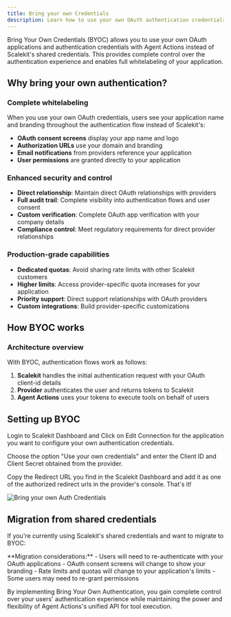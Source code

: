 ```yaml
---
title: Bring your own Credentials
description: Learn how to use your own OAuth authentication credentials with Agent Actions for complete whitelabeling and control.
---
```



Bring Your Own Credentials (BYOC) allows you to use your own OAuth applications and authentication credentials with Agent Actions instead of Scalekit's shared credentials. This provides complete control over the authentication experience and enables full whitelabeling of your application.

## Why bring your own authentication?

### Complete whitelabeling

When you use your own OAuth credentials, users see your application name and branding throughout the authentication flow instead of Scalekit's:

- **OAuth consent screens** display your app name and logo
- **Authorization URLs** use your domain and branding
- **Email notifications** from providers reference your application
- **User permissions** are granted directly to your application

### Enhanced security and control

- **Direct relationship**: Maintain direct OAuth relationships with providers
- **Full audit trail**: Complete visibility into authentication flows and user consent
- **Custom verification**: Complete OAuth app verification with your company details
- **Compliance control**: Meet regulatory requirements for direct provider relationships

### Production-grade capabilities

- **Dedicated quotas**: Avoid sharing rate limits with other Scalekit customers
- **Higher limits**: Access provider-specific quota increases for your application
- **Priority support**: Direct support relationships with OAuth providers
- **Custom integrations**: Build provider-specific customizations

## How BYOC works

### Architecture overview

With BYOC, authentication flows work as follows:

1. **Scalekit** handles the initial authentication request with your OAuth client-id details
2. **Provider** authenticates the user and returns tokens to Scalekit
3. **Agent Actions** uses your tokens to execute tools on behalf of users

## Setting up BYOC

Login to Scalekit Dashboard and Click on Edit Connection for the application you want to configure your own authentication credentials.

Choose the option "Use your own credentials" and enter the Client ID and Client Secret obtained from the provider.

Copy the Redirect URL you find in the Scalekit Dashboard and add it as one of the authorized redirect urls in the provider's console. That's it!

![Bring your own Auth Credentials](@/assets/docs/agent-actions/byoc.png)

## Migration from shared credentials

If you're currently using Scalekit's shared credentials and want to migrate to BYOC:

<Aside type="note">
**Migration considerations:**
- Users will need to re-authenticate with your OAuth applications
- OAuth consent screens will change to show your branding
- Rate limits and quotas will change to your application's limits
- Some users may need to re-grant permissions
</Aside>

By implementing Bring Your Own Authentication, you gain complete control over your users' authentication experience while maintaining the power and flexibility of Agent Actions's unified API for tool execution.
